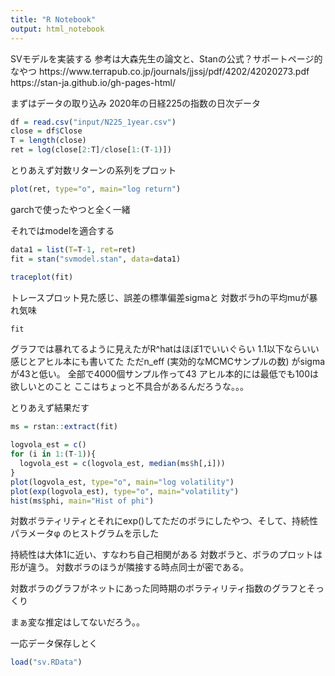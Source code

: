 ```yaml
---
title: "R Notebook"
output: html_notebook
---
```


SVモデルを実装する
参考は大森先生の論文と、Stanの公式？サポートページ的なやつ
https://www.terrapub.co.jp/journals/jjssj/pdf/4202/42020273.pdf
https://stan-ja.github.io/gh-pages-html/

まずはデータの取り込み
2020年の日経225の指数の日次データ

```r
df = read.csv("input/N225_1year.csv")
close = df$Close
T = length(close)
ret = log(close[2:T]/close[1:(T-1)])
```

とりあえず対数リターンの系列をプロット
```r
plot(ret, type="o", main="log return")
```
garchで使ったやつと全く一緒

それではmodelを適合する

```r
data1 = list(T=T-1, ret=ret)
fit = stan("svmodel.stan", data=data1)
```

```r
traceplot(fit)
```
トレースプロット見た感じ、誤差の標準偏差sigmaと
対数ボラhの平均muが暴れ気味

```r
fit
```
グラフでは暴れてるように見えたがR^hatはほぼ1でいいぐらい
1.1以下ならいい感じとアヒル本にも書いてた
ただn_eff (実効的なMCMCサンプルの数) がsigmaが43と低い。
全部で4000個サンプル作って43
アヒル本的には最低でも100は欲しいとのこと
ここはちょっと不具合があるんだろうな。。。

とりあえず結果だす

```r
ms = rstan::extract(fit)
```
```r
logvola_est = c()
for (i in 1:(T-1)){
  logvola_est = c(logvola_est, median(ms$h[,i]))
}
plot(logvola_est, type="o", main="log volatility")
plot(exp(logvola_est), type="o", main="volatility")
hist(ms$phi, main="Hist of phi")
```

対数ボラティリティとそれにexp()してただのボラにしたやつ、そして、持続性パラメータφ
のヒストグラムを示した

持続性は大体1に近い、すなわち自己相関がある
対数ボラと、ボラのプロットは形が違う。
対数ボラのほうが隣接する時点同士が密である。

対数ボラのグラフがネットにあった同時期のボラティリティ指数のグラフとそっくり

まぁ変な推定はしてないだろう。。

一応データ保存しとく
```r
load("sv.RData")
```



